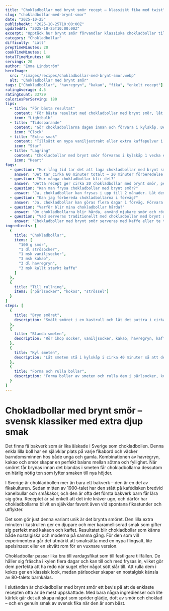 ```yaml
---
title: "Chokladbollar med brynt smör recept – klassiskt fika med twist"
slug: "chokladbollar-med-brynt-smor"
date: "2025-10-25"
publishedAt: "2025-10-25T10:00:00Z"
updatedAt: "2025-10-25T10:00:00Z"
excerpt: "Upptäck hur brynt smör förvandlar klassiska chokladbollar till en lyxigare variant av Sveriges mest älskade fika. Enkelt, snabbt och oemotståndligt gott!"
category: "Chokladbollar"
difficulty: "Lätt"
prepTimeMinutes: 20
cookTimeMinutes: 1
totalTimeMinutes: 60
servings: 20
author: "Emma Lindström"
heroImage:
  src: "/images/recipes/chokladbollar-med-brynt-smor.webp"
  alt: "Chokladbollar med brynt smör"
tags: ["Chokladbollar", "havregryn", "kakao", "fika", "enkelt recept"]
ratingAverage: 4.5
ratingCount: 33729
caloriesPerServing: 180
tips:
  - title: "För bästa resultat"
    content: "För bästa resultat med chokladbollar med brynt smör, låt smöret vara i rumstemperatur så att det blir mjukt och lätt att arbeta med. Detta ger perfekt konsistens och underbara chokladbollar som hela familjen älskar."
    icon: "Lightbulb"
  - title: "Tidssparande"
    content: "Gör chokladbollarna dagen innan och förvara i kylskåp. De blir ännu godare när de får stå och smakar fantastiskt till fika eller som mellanmål för hela familjen."
    icon: "Clock"
  - title: "Extra smak"
    content: "Tillsätt en nypa vaniljextrakt eller extra kaffepulver i smeten för mer aromatiska chokladbollar som smakar som på konditori. En underbar lyxig touch som gör fikan extra speciell!"
    icon: "Star"
  - title: "Lagring"
    content: "Chokladbollar med brynt smör förvaras i kylskåp 1 vecka eller frysas i 2 månader. Låt dem tina i rumstemperatur för bästa konsistens och den perfekta smaken."
    icon: "Heart"
faqs:
  - question: "Hur lång tid tar det att laga chokladbollar med brynt smör?"
    answer: "Det tar cirka 60 minuter totalt – 20 minuter förberedelse och 1 minut bakning. Perfekt för lyxig fika eller kalas som hela familjen älskar och som barnen kan hjälpa till med."
  - question: "Hur många chokladbollar blir det?"
    answer: "Detta recept ger cirka 20 chokladbollar med brynt smör, perfekt för fika eller kalas. Servera med kaffe eller te för en klassisk svensk upplevelse."
  - question: "Kan man frysa chokladbollar med brynt smör?"
    answer: "Ja, chokladbollar kan frysas i upp till 2 månader. Låt dem tina i rumstemperatur för att behålla den perfekta konsistensen och den underbara smaken."
  - question: "Kan jag förbereda chokladbollarna i förväg?"
    answer: "Ja, chokladbollar kan göras flera dagar i förväg. Förvara i kylskåp så smakar de fantastiskt när det är dags för fika eller kalas."
  - question: "Varför blir mina chokladbollar hårda?"
    answer: "Om chokladbollarna blir hårda, använd mjukare smör och rör försiktigt. Låt dem stå i rumstemperatur en stund för att få den perfekta konsistensen."
  - question: "Vad serveras traditionellt med chokladbollar med brynt smör?"
    answer: "Chokladbollar med brynt smör serveras med kaffe eller te till fika. En lyxig svensk sötsak som alla älskar och som ger familjen en underbar fikastund!"
ingredients: [
  {
    title: "Chokladbollar",
    items: [
      "100 g smör",
      "1 dl strösocker",
      "1 msk vaniljsocker",
      "3 msk kakao",
      "3 dl havregryn",
      "3 msk kallt starkt kaffe"
    ]
  },
  {
    title: "Till rullning",
    items: ["pärlsocker", "kokos", "strössel"]
  }
]
steps: [
  {
    title: "Bryn smöret",
    description: "Smält smöret i en kastrull och låt det puttra i cirka 1 minut tills det får en lätt nötaktig doft."
  },
  {
    title: "Blanda smeten",
    description: "Rör ihop socker, vaniljsocker, kakao, havregryn, kaffe och det brynta smöret med en elvisp till en jämn smet."
  },
  {
    title: "Kyl smeten",
    description: "Låt smeten stå i kylskåp i cirka 40 minuter så att den blir fastare och lättare att forma."
  },
  {
    title: "Forma och rulla bollar",
    description: "Forma bollar av smeten och rulla dem i pärlsocker, kokos eller strössel efter smak."
  }
]
---
```


# Chokladbollar med brynt smör – svensk klassiker med extra djup smak

Det finns få bakverk som är lika älskade i Sverige som chokladbollen. Denna enkla lilla boll har en självklar plats på varje fikabord och väcker barndomsminnen hos både unga och gamla. Kombinationen av havregryn, kakao och smör skapar en perfekt balans mellan sötma och fyllighet. När smöret får brynas innan det blandas i smeten får chokladbollarna dessutom en härlig nötig ton som lyfter smaken till nya höjder.

I Sverige är chokladbollen mer än bara ett bakverk – den är en del av fikakulturen. Sedan mitten av 1900-talet har den stått på kafédisken bredvid kanelbullar och småkakor, och den är ofta det första bakverk barn får lära sig göra. Receptet är så enkelt att det inte kräver ugn, och därför har chokladbollarna blivit en självklar favorit även vid spontana fikastunder och utflykter.

Det som gör just denna variant unik är det brynta smöret. Den lilla extra minuten i kastrullen ger en djupare och mer karamelliserad smak som gifter sig perfekt med kakaon och kaffet. Resultatet blir chokladbollar som känns både nostalgiska och moderna på samma gång. För den som vill experimentera går det utmärkt att smaksätta med en nypa flingsalt, lite apelsinzest eller en skvätt rom för en vuxnare version.

Chokladbollar passar lika bra till vardagsfikat som till festligare tillfällen. De håller sig fräscha i kylen flera dagar och kan till och med frysas in, vilket gör dem perfekta att ha redo när suget efter något sött slår till. Att rulla dem i kokos ger en klassisk look, medan pärlsocker skapar en nostalgisk känsla av 80-talets barnkalas.

I slutändan är chokladbollar med brynt smör ett bevis på att de enklaste recepten ofta är de mest uppskattade. Med bara några ingredienser och lite kärlek går det att skapa något som sprider glädje, doft av smör och choklad – och en genuin smak av svensk fika när den är som bäst.
